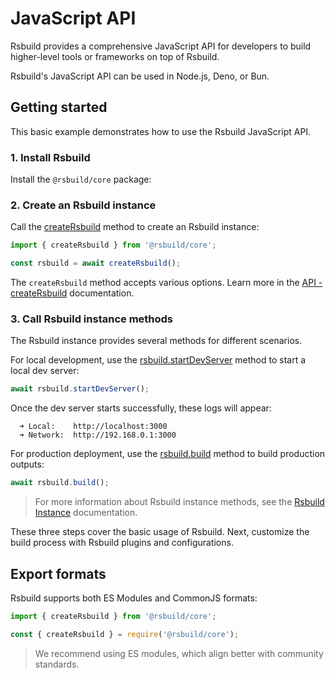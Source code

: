# JavaScript API

Rsbuild provides a comprehensive JavaScript API for developers to build higher-level tools or frameworks on top of Rsbuild.

Rsbuild's JavaScript API can be used in Node.js, Deno, or Bun.

## Getting started

This basic example demonstrates how to use the Rsbuild JavaScript API.

### 1. Install Rsbuild

Install the `@rsbuild/core` package:


<PackageManagerTabs command="add @rsbuild/core -D" />

### 2. Create an Rsbuild instance

Call the [createRsbuild](/api/javascript-api/core#creatersbuild) method to create an Rsbuild instance:

```ts
import { createRsbuild } from '@rsbuild/core';

const rsbuild = await createRsbuild();
```

The `createRsbuild` method accepts various options. Learn more in the [API - createRsbuild](/api/javascript-api/core#creatersbuild) documentation.

### 3. Call Rsbuild instance methods

The Rsbuild instance provides several methods for different scenarios.

For local development, use the [rsbuild.startDevServer](/api/javascript-api/instance#rsbuildstartdevserver) method to start a local dev server:

```ts
await rsbuild.startDevServer();
```

Once the dev server starts successfully, these logs will appear:

```
  ➜ Local:    http://localhost:3000
  ➜ Network:  http://192.168.0.1:3000
```

For production deployment, use the [rsbuild.build](/api/javascript-api/instance#rsbuildbuild) method to build production outputs:

```ts
await rsbuild.build();
```

> For more information about Rsbuild instance methods, see the [Rsbuild Instance](/api/javascript-api/instance) documentation.

These three steps cover the basic usage of Rsbuild. Next, customize the build process with Rsbuild plugins and configurations.

## Export formats

Rsbuild supports both ES Modules and CommonJS formats:

```js title="index.mjs"
import { createRsbuild } from '@rsbuild/core';
```

```js title="index.cjs"
const { createRsbuild } = require('@rsbuild/core');
```

> We recommend using ES modules, which align better with community standards.
